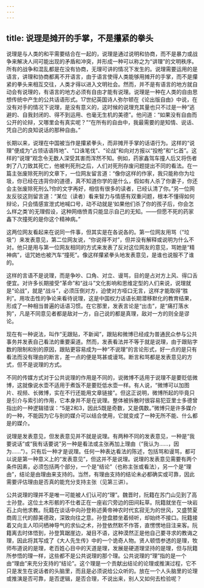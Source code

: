 ```yaml
---
---
---
```

title: 说理是摊开的手掌，不是攥紧的拳头
---





说理是与人类的和平需要结合在一起的，说理是通过说明和协商，而不是暴力或战争来解决人间可能出现的矛盾和冲突，并形成一种可以称之为“讲理”的文明秩序。所有的战争和混乱都是在没有协商，无理可讲的情况下发生的。说理需要运用的是语言，讲理和协商都离不开语言，由于语言使得人类能够用摊开的手掌，而不是攥紧的拳头来相互交往，人类才得以进入文明社会。然而，并不是有语言的地方就自动会有说理的，有语言的地方必须有自由才能有说理。说理是一种在人类的自由思想传统中产生的公共话语形式。17世纪英国诗人弥尔顿在《论出版自由》中说，在没有对手的情况下说理，是没有意义的，这时候的说理充其量也只不过是一种“逃避的、自我封闭的、得不到运用、也毫无生机的美德”。他问道：“如果没有自由而公开的论辩，又哪里会有真实呢？”“在所有的自由中，我最需要的是知情、说话、凭自己的良知说话的那种自由。”

长期以来，说理在中国被当作是攥紧拳头，而非摊开手掌的话语行为。这样的“说理”便成为“占领话语阵地”、“口诛笔伐”、“论战”和向对方报以“投枪”和“匕首”。这样的“说理”观念令无数人深受其害而浑然不知。例如，药家鑫驾车撞人后又将伤者刺了八刀致其死亡，他被判死刑之后，人们对死刑存废问题提出不同的看法。在一篇主张废除死刑的文章下，一位网友留言道：“像你这样的作家，我只能称你为垃圾，你已经在违背你的道德，真不知道你学的是什么，假如有人杀了你妻子，你还会主张废除死刑么?你的文字再好，相信有很多的读者，已经认清了你。”另一位网友反驳这则留言道：“某位（读者）看来智力与情感有双重问题，根本不懂得如何辩论，只会情感宣泄式地喊口号，动不动就是‘如果他们杀了你的孩子后，你会怎么样之类’的无理假设，这种网络愤青只能显示自己的无知。——但愿不死的药家鑫下次撞死的是你这个精神病。”

这两位网友看起来在说同一件事，但其实是在各说各的。第一位网友用骂（“垃圾”）来发表意见，第二位网友说，“你说得不对”，但并没有解释或说明为什么不对。他只是用与第一位网友相同的方式来发表了反对这位网友的意见，骂她是“精神病”，诅咒她也被汽车“撞死”。像这样攥紧拳头地发表意见，是谁也说服不了谁的。

这样的言语不是说理，而是争吵、口角、对立、谩骂，目的是占对方上风、得口舌便宜。对许多长期接受“革命”和“战斗”文化影响和思维定型的人们来说，说理就是“论战”，就是“战斗”，必须压倒对方，迫使对方哑口无言，这样才能取得“胜利”。用攻击性的争论来看待说理，这是中国权力话语长期潜移默化的教育结果，形成了一种相当普遍的话语习惯。在它那里，发表言论是“出击”，是“痛打落水狗”，凡是不同意见者都是敌对一方，自己说的都是真理，敌对一方的则全是谬论。

现在有一种说法，叫作“无跟贴，不新闻”，跟贴和微博已经成为普通民众参与公共事务并发表自己看法的重要渠道。然而，发表看法并不等于就是说理，由于跟贴字数的限制和别的原因，跟贴更容易成为一种“不说理”的言论形式，好一点的是只有看法而没有理由的断言，差一点的便是骂甚或谩骂。断言和骂都是发表意见的方式，但不是说理的方式。

不同的传媒方式对于公共说理的作用是不同的，说微博不适用于说理不是要贬低微博，这就像说水壶不适用于煮饭不是要贬低水壶一样。有人说，“微博可以加图片、视频、长微博，实在不行还能用文章链接”。但这正说明，微博所起的毕竟只是引介与索引的作用，它本身并不是在说理。整体被拆散时很容易犯亚里士多德曾指出的一种逻辑错误：“5是2和3，因此5既是奇数，又是偶数。”微博只是许多媒介的一种，不能因为它与别的媒介可以结合使用，它就变成了一种无所不能、什么都是的媒介。

说理是发表意见，但发表意见并不就是说理。有两种不同的发表意见，一种是“我要说话”或“我有话要说”另一种是看法或主张再加上理由（“我认为……，因为……”）。只有后一种才是说理。任何一种表达看法的陈述，包括骂和谩骂，都可以说是第一种意义上的“发表意见”，但这并不是说理。说理的发表意见需要有两个条件因素，必须包括两个部分，一个是“结论”（也称主张或看法），另一个是“理由”，结论是由理由来支持的。当然，有理由支持的结论未必都确实或可靠，因此需要评估理由是否真的能充分支持主张（见第三讲）。

公共说理的理并不是唯一可能被人们认可的“理”。魏晋时，阮籍在苏门山见到了高士孙登。这位土木形骸的不仕者正在一座岩穴旁边的田间耘草。阮籍就坐在一块岩石上向他求教。阮籍在谈话中向孙登称述黄帝神农时代玄寂无为的世风，又盛赞夏商周三代的醇美德政，深致向往之意。孙登盘膝坐着倾听，却始终不接口。阮籍接着又向主人叩问栖神导气的求仙之术，孙登依然默不作答，直愣愣地目注来客。阮籍离去时体悟到，孙登箕踞崖边，凝目不语，这种漠然正是他自己要寻求的教诲之理，因此将其写成了《大人先生传》中的一个诡奇人物。贤人顿悟参透的是理，牧师布道说的是理，老百姓心目中的天道是理，发展是硬道理坚持的是理，但与阮籍所参悟的理一样，这些都不是公共说理的那个理。公共说理的“理”指的是一个由“理由”来充分支持的“结论”。这个理是一个贡献出结论的论理或推演过程，它不只是发生在说话者的头脑里，而且是必须说给公众听的。放在一个人头脑里的论理或推演是否可靠，是否逻辑，是否合理，不说出来，别人又如何去检验呢？